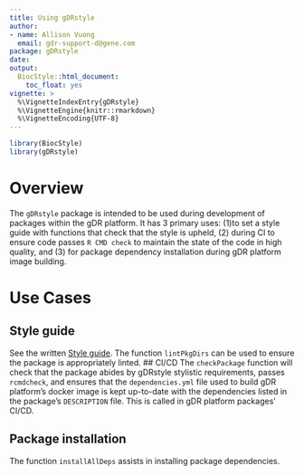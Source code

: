 ```yaml
---
title: Using gDRstyle
author:
- name: Allison Vuong 
  email: gdr-support-d@gene.com
package: gDRstyle
date: 
output:
  BiocStyle::html_document:
    toc_float: yes
vignette: >
  %\VignetteIndexEntry{gDRstyle}
  %\VignetteEngine{knitr::rmarkdown}
  %\VignetteEncoding{UTF-8}
---
```


```r
library(BiocStyle)
library(gDRstyle)
```

# Overview

The `gDRstyle` package is intended to be used during development of packages within the gDR platform. It has 3 primary uses: (1)to set a style guide with functions that check that the style is upheld, (2) during CI to ensure code passes `R CMD check` to maintain the state of the code in high quality, and (3) for package dependency installation during gDR platform image building.

# Use Cases

## Style guide
See the written [Style guide](https://github.com/gdrplatform/gDRstyle/blob/gh-pages/style_guide.md). The function `lintPkgDirs` can be used to ensure the package is appropriately linted. 
## CI/CD
The `checkPackage` function will check that the package abides by gDRstyle stylistic requirements, passes `rcmdcheck`, and ensures that the `dependencies.yml` file used to build gDR platform's docker image is kept up-to-date with the dependencies listed in the package's `DESCRIPTION` file. This is called in gDR platform packages' CI/CD. 

## Package installation
The function `installAllDeps` assists in installing package dependencies.  
